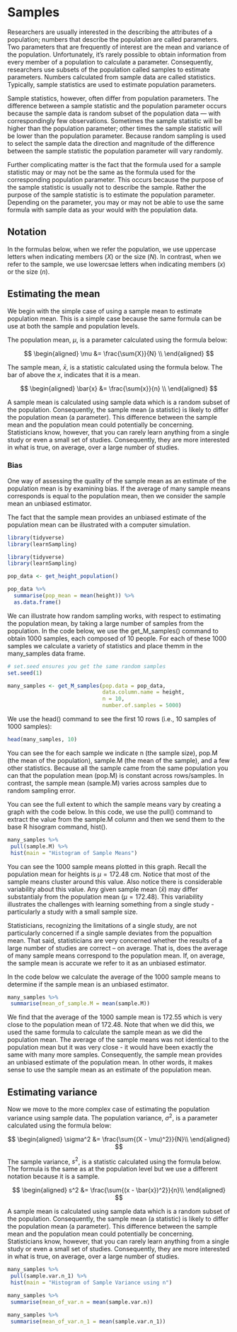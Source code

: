 # Samples

Researchers are usually interested in the describing the attributes of a population; numbers that describe the population are called parameters. Two parameters that are frequently of interest are the mean and variance of the population.  Unfortunately,  it’s rarely possible to obtain information from every member of a population to calculate a parameter. Consequently, researchers use subsets of the population called samples to estimate parameters. Numbers calculated from sample data are called statistics. Typically, sample statistics are used to estimate population parameters.

Sample statistics, however, often differ from population parameters. The difference between a sample statistic and the population parameter occurs because the sample data is random subset of the population data — with correspondingly few observations. Sometimes the sample statistic will be higher than the population parameter; other times the sample statistic will be lower than the population parameter.  Because random sampling is used to select the sample data the direction and magnitude of the difference between the sample statistic the population parameter will vary randomly.

Further complicating matter is  the fact that the formula used for a sample statistic may or may not be the same as the formula used for the corresponding population parameter. This occurs because the purpose of the sample statistic is usually not to describe the sample. Rather the purpose of the sample statistic is to estimate the population parameter. Depending on the parameter, you may or may not be able to use the same formula with sample data as your would with the population data.

## Notation

In the formulas below, when we refer the population, we use uppercase letters when indicating members ($X$) or the size ($N$). In contrast, when we refer to the sample, we use lowercsae letters when indicating members ($x$) or the size ($n$).


## Estimating the mean

We begin with the simple case of using a sample mean to estimate population mean. This is a simple case because the same formula can be use at both the sample and population levels.

The population mean, $\mu$, is a parameter calculated using the formula below:

$$
\begin{aligned} 
\mu &= \frac{\sum{X}}{N} \\
\end{aligned} 
$$

The sample mean, $\bar{x}$, is a statistic calculated using the formula below. The bar of above the $x$, indicates that it is a mean.

$$
\begin{aligned} 
\bar{x} &= \frac{\sum{x}}{n} \\
\end{aligned} 
$$

A sample mean is calculated using sample data which is a random subset of the population. Consequently, the sample mean (a statistic) is likely to differ the population mean (a parameter).  This difference between the sample mean and the population mean could potentially be concerning.  Statisticians know, however, that you can rarely learn anything from a single study or even a small set of studies. Consequently, they are more interested in what is true, on average, over a large number of studies.

###  Bias
One way of assessing the quality of the sample mean as an estimate of the population mean is by examining bias. If the average of many sample means corresponds is equal to the population mean, then we consider the sample mean an unbiased estimator.

The fact that the sample mean provides an unbiased estimate of the population mean can be illustrated with a computer simulation. 

```r
library(tidyverse)
library(learnSampling)
```


```r
library(tidyverse)
library(learnSampling)

pop_data <- get_height_population() 
```


```r
pop_data %>%
  summarise(pop_mean = mean(height)) %>%
  as.data.frame()
```

We can illustrate how random sampling works, with respect to estimating the population mean, by taking a large number of samples from the population. In the code below, we use the get_M_samples() command to obtain 1000 samples, each composed of 10 people. For each of these 1000 samples we calculate a variety of statistics and place themm in the many_samples data frame.


```r

# set.seed ensures you get the same random samples
set.seed(1) 

many_samples <- get_M_samples(pop.data = pop_data, 
                              data.column.name = height,
                              n = 10,
                              number.of.samples = 5000)
```

We use the head() command to see the first 10 rows (i.e., 10 samples of 1000 samples):

```r
head(many_samples, 10)
```

You can see the for each sample we indicate n (the sample size), pop.M (the mean of the population), sample.M (the mean of the sample), and a few other statistics. Because all the sample came from the same population you can that the population mean (pop.M) is constant across rows/samples. In contrast, the sample mean (sample.M) varies across samples due to random sampling error.


You can see the full extent to which the sample means vary by creating a graph with the code below. In this code, we use the pull() command to extract the value from the sample.M column and then we send them to the base R hisogram command, hist().

```r
many_samples %>%
 pull(sample.M) %>%
 hist(main = "Histogram of Sample Means")
```
 
 
You can see the 1000 sample means plotted in this graph. Recall the population mean for heights is $\mu = 172.48$ cm. Notice that most of the sample means cluster around this value. Also notice there is considerable variability about this value. Any given sample mean ($\bar{x}$) may differ substantialy from the population mean ($\mu = 172.48$). This variability illustrates the challenges with learning something from a single study - particularly a study with a small sample size.

Statisticians, recognizing the limitations of a single study, are not particularly concerned if a single sample deviates from the popualtion mean. That said, statisticians are very concerned whether the results of a large number of studies are correct -- on average. That is, does the average of many sample means correspond to the population mean. If, on average, the sample mean is accurate we refer to it as an unbiased estimator. 

In the code below we calculate the average of the 1000 sample means to determine if the sample mean is an unbiased estimator.

```r
many_samples %>%
 summarise(mean_of_sample.M = mean(sample.M))
```

We find that the average of the 1000 sample mean is 172.55 which is very close to the population mean of 172.48. Note that when we did this, we used the same formula to calculate the sample mean as we did the population mean. The average of the sample means was not identical to the population mean but it was very close - it would have been exactly the same with many more samples. Consequently, the sample mean provides an unbiased estimate of the population mean. In other words, it makes sense to use the sample mean as an estimate of the population mean.

## Estimating variance

Now we move to the more complex case of estimating the population variance using sample data. The population variance, $\sigma^2$, is a parameter calculated using the formula below:

$$
\begin{aligned} 
\sigma^2 &= \frac{\sum{(X - \mu)^2}}{N}\\
\end{aligned} 
$$

The sample variance, $s^2$, is a statistic calculated using the formula below. The formula is the same as at the population level but we use a different notation because it is a sample.

$$
\begin{aligned} 
s^2 &= \frac{\sum{(x - \bar{x})^2}}{n}\\
\end{aligned} 
$$

A sample mean is calculated using sample data which is a random subset of the population. Consequently, the sample mean (a statistic) is likely to differ the population mean (a parameter).  This difference between the sample mean and the population mean could potentially be concerning.  Statisticians know, however, that you can rarely learn anything from a single study or even a small set of studies. Consequently, they are more interested in what is true, on average, over a large number of studies.

```r
many_samples %>%
 pull(sample.var.n_1) %>%
 hist(main = "Histogram of Sample Variance using n")
```

```r
many_samples %>%
 summarise(mean_of_var.n = mean(sample.var.n))
```

```r
many_samples %>%
 summarise(mean_of_var.n_1 = mean(sample.var.n_1))
```
